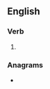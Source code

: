 ==English==

===Verb===
{{head|en|verb form}}

# {{en-past of|reraise}}

===Anagrams===
* {{anagrams|en|readiers}}